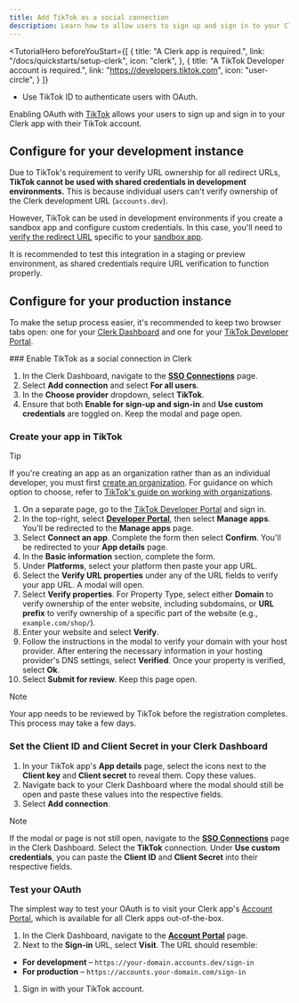 ```yaml
---
title: Add TikTok as a social connection
description: Learn how to allow users to sign up and sign in to your Clerk app with their TikTok account using OAuth.
---
```


<TutorialHero
  beforeYouStart={[
    {
      title: "A Clerk app is required.",
      link: "/docs/quickstarts/setup-clerk",
      icon: "clerk",
    },
    {
      title: "A TikTok Developer account is required.",
      link: "https://developers.tiktok.com",
      icon: "user-circle",
    }
  ]}
>
  - Use TikTok ID to authenticate users with OAuth.
</TutorialHero>

Enabling OAuth with [TikTok](https://developers.tiktok.com/doc/login-kit-manage-user-access-tokens) allows your users to sign up and sign in to your Clerk app with their TikTok account.

## Configure for your development instance

Due to TikTok's requirement to verify URL ownership for all redirect URLs, **TikTok cannot be used with shared credentials in development environments.** This is because individual users can't verify ownership of the Clerk development URL (`accounts.dev`).

However, TikTok can be used in development environments if you create a sandbox app and configure custom credentials. In this case, you'll need to [verify the redirect URL](https://developers.tiktok.com/doc/getting-started-create-an-app#verify_url_ownership) specific to your [sandbox app](https://developers.tiktok.com/blog/introducing-sandbox).

It is recommended to test this integration in a staging or preview environment, as shared credentials require URL verification to function properly.

## Configure for your production instance

To make the setup process easier, it's recommended to keep two browser tabs open: one for your [Clerk Dashboard](https://dashboard.clerk.com/last-active?path=user-authentication/sso-connections) and one for your [TikTok Developer Portal](https://developers.tiktok.com/).

<Steps>
  ### Enable TikTok as a social connection in Clerk

  1. In the Clerk Dashboard, navigate to the [**SSO Connections**](https://dashboard.clerk.com/last-active?path=user-authentication/sso-connections) page.
  1. Select **Add connection** and select **For all users**.
  1. In the **Choose provider** dropdown, select **TikTok**.
  1. Ensure that both **Enable for sign-up and sign-in** and **Use custom credentials** are toggled on. Keep the modal and page open.

  ### Create your app in TikTok

  > [!TIP]
  > If you're creating an app as an organization rather than as an individual developer, you must first [create an organization](https://developers.tiktok.com/organizations). For guidance on which option to choose, refer to [TikTok's guide on working with organizations](https://developers.tiktok.com/doc/working-with-organizations/).

  1. On a separate page, go to the [TikTok Developer Portal](https://developers.tiktok.com/) and sign in.
  1. In the top-right, select [**Developer Portal**](https://developers.tiktok.com/apps), then select **Manage apps**. You'll be redirected to the **Manage apps** page.
  1. Select **Connect an app**. Complete the form then select **Confirm**. You'll be redirected to your **App details** page.
  1. In the **Basic information** section, complete the form.
  1. Under **Platforms**, select your platform then paste your app URL.
  1. Select the **Verify URL properties** under any of the URL fields to verify your app URL. A modal will open.
  1. Select **Verify properties**. For Property Type, select either **Domain** to verify ownership of the enter website, including subdomains, or **URL prefix** to verify ownership of a specific part of the website (e.g., `example.com/shop/`).
  1. Enter your website and select **Verify**.
  1. Follow the instructions in the modal to verify your domain with your host provider. After entering the necessary information in your hosting provider's DNS settings, select **Verified**. Once your property is verified, select **Ok**.
  1. Select **Submit for review**. Keep this page open.

  > [!NOTE]
  > Your app needs to be reviewed by TikTok before the registration completes. This process may take a few days.

  ### Set the Client ID and Client Secret in your Clerk Dashboard

  1. In your TikTok app's **App details** page, select the icons next to the **Client key** and **Client secret** to reveal them. Copy these values.
  1. Navigate back to your Clerk Dashboard where the modal should still be open and paste these values into the respective fields.
  1. Select **Add connection**.

  > [!NOTE]
  > If the modal or page is not still open, navigate to the [**SSO Connections**](https://dashboard.clerk.com/last-active?path=user-authentication/sso-connections) page in the Clerk Dashboard. Select the **TikTok** connection. Under **Use custom credentials**, you can paste the **Client ID** and **Client Secret** into their respective fields.

  ### Test your OAuth

  The simplest way to test your OAuth is to visit your Clerk app's [Account Portal](/docs/customization/account-portal/overview), which is available for all Clerk apps out-of-the-box.

  1. In the Clerk Dashboard, navigate to the [**Account Portal**](https://dashboard.clerk.com/last-active?path=account-portal) page.
  1. Next to the **Sign-in** URL, select **Visit**. The URL should resemble:

  - **For development** – `https://your-domain.accounts.dev/sign-in`
  - **For production** – `https://accounts.your-domain.com/sign-in`

  1. Sign in with your TikTok account.
</Steps>
